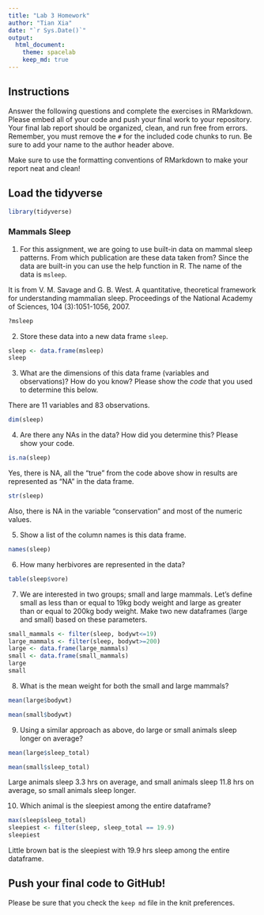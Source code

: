 ```yaml
---
title: "Lab 3 Homework"
author: "Tian Xia"
date: "`r Sys.Date()`"
output:
  html_document: 
    theme: spacelab
    keep_md: true
---
```


## Instructions
Answer the following questions and complete the exercises in RMarkdown. Please embed all of your code and push your final work to your repository. Your final lab report should be organized, clean, and run free from errors. Remember, you must remove the `#` for the included code chunks to run. Be sure to add your name to the author header above.  

Make sure to use the formatting conventions of RMarkdown to make your report neat and clean!  

## Load the tidyverse
```r
library(tidyverse)
```

### Mammals Sleep  
1. For this assignment, we are going to use built-in data on mammal sleep patterns. From which publication are these data taken from? Since the data are built-in you can use the help function in R. The name of the data is `msleep`.  

It is from V. M. Savage and G. B. West. A quantitative, theoretical framework for understanding mammalian sleep. Proceedings of the National Academy of Sciences, 104 (3):1051-1056, 2007.
```r
?msleep
```

2. Store these data into a new data frame `sleep`.  
```r
sleep <- data.frame(msleep)
sleep
```

3. What are the dimensions of this data frame (variables and observations)? How do you know? Please show the *code* that you used to determine this below.  

There are 11 variables and 83 observations. 

```r
dim(sleep)
```

4. Are there any NAs in the data? How did you determine this? Please show your code.  
```r
is.na(sleep)
```

Yes, there is NA, all the "true" from the code above show in results are represented as "NA" in the data frame. 

```r
str(sleep)
```

Also, there is NA in the variable "conservation" and most of the numeric values.  

5. Show a list of the column names is this data frame.
```r
names(sleep)
```

6. How many herbivores are represented in the data?  
```r
table(sleep$vore)
```


7. We are interested in two groups; small and large mammals. Let's define small as less than or equal to 19kg body weight and large as greater than or equal to 200kg body weight. Make two new dataframes (large and small) based on these parameters.
```r
small_mammals <- filter(sleep, bodywt<=19)
large_mammals <- filter(sleep, bodywt>=200)
large <- data.frame(large_mammals)
small <- data.frame(small_mammals)
large
small
```

8. What is the mean weight for both the small and large mammals?
```r
mean(large$bodywt)
```

```r
mean(small$bodywt)
```

9. Using a similar approach as above, do large or small animals sleep longer on average?  

```r
mean(large$sleep_total)
```

```r
mean(small$sleep_total)
```

Large animals sleep 3.3 hrs on average, and small animals sleep 11.8 hrs on average, so small animals sleep longer.  

10. Which animal is the sleepiest among the entire dataframe?

```r
max(sleep$sleep_total)
sleepiest <- filter(sleep, sleep_total == 19.9)
sleepiest
```
Little brown bat is the sleepiest with 19.9 hrs sleep among the entire dataframe. 

## Push your final code to GitHub!
Please be sure that you check the `keep md` file in the knit preferences.   